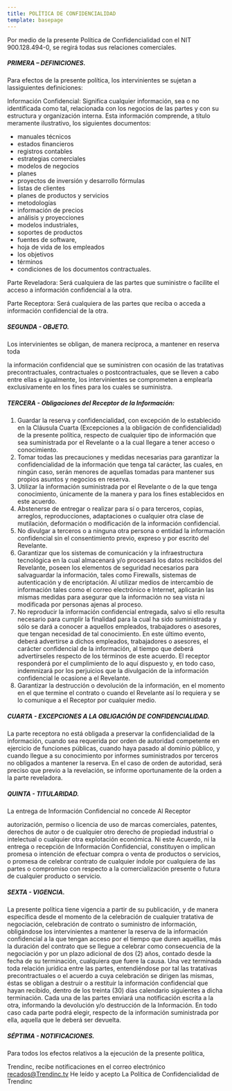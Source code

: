 ```yaml
---
title: POLÍTICA DE CONFIDENCIALIDAD
template: basepage
---
```



Por medio de la presente Política de Confidencialidad con el NIT 900.128.494-0, se regirá todas sus relaciones comerciales.


##### PRIMERA – DEFINICIONES. 
Para efectos de la presente política, los intervinientes se sujetan a lassiguientes definiciones:


Información Confidencial: 
Significa cualquier información, sea o no identificada como tal, relacionada
con los negocios de las partes y con su estructura y organización interna. Esta información comprende,
a título meramente ilustrativo, los siguientes documentos: 

- manuales técnicos 
- estados financieros
- registros contables 
- estrategias comerciales
- modelos de negocios
- planes
- proyectos de inversión y desarrollo fórmulas
- listas de clientes
- planes de productos y servicios 
- metodologías
- información de precios
- análisis y proyecciones 
- modelos industriales, 
- soportes de productos
- fuentes de software,
- hoja de vida de los empleados
- los objetivos
- términos 
- condiciones de los documentos contractuales.


Parte Reveladora: Será cualquiera de las partes que suministre o facilite el acceso a información
confidencial a la otra.


Parte Receptora: Será cualquiera de las partes que reciba o acceda a información confidencial de
la otra.





##### SEGUNDA - OBJETO. 
Los intervinientes se obligan, de manera recíproca, a mantener en reserva toda



la información confidencial que se suministren con ocasión de las tratativas precontractuales,
contractuales o postcontractuales, que se lleven a cabo entre ellas e igualmente, los intervinientes se
comprometen a emplearla exclusivamente en los fines para los cuales se suministra.




##### TERCERA - Obligaciones del Receptor de la Información:


1. Guardar la reserva y confidencialidad, con excepción de lo establecido en la Cláusula Cuarta
(Excepciones a la obligación de confidencialidad) de la presente política, respecto de cualquier tipo de
información que sea suministrada por el Revelante o a la cual llegare a tener acceso o conocimiento.
2. Tomar todas las precauciones y medidas necesarias para garantizar la confidencialidad de la
información que tenga tal carácter, las cuales, en ningún caso, serán menores de aquellas tomadas
para mantener sus propios asuntos y negocios en reserva.
3. Utilizar la información suministrada por el Revelante o de la que tenga conocimiento, únicamente de
la manera y para los fines establecidos en este acuerdo.
4. Abstenerse de entregar o realizar para sí o para terceros, copias, arreglos, reproducciones,
adaptaciones o cualquier otra clase de mutilación, deformación o modificación de la información
confidencial.
5. No divulgar a terceros o a ninguna otra persona o entidad la información confidencial sin el
consentimiento previo, expreso y por escrito del Revelante.
6. Garantizar que los sistemas de comunicación y la infraestructura tecnológica en la cual almacenará
y/o procesará los datos recibidos del Revelante, poseen los elementos de seguridad necesarios para
salvaguardar la información, tales como Firewalls, sistemas de autenticación y de encriptación. Al
utilizar medios de intercambio de información tales como el correo electrónico e Internet, aplicarán las
mismas medidas para asegurar que la información no sea vista ni modificada por personas ajenas al
proceso.
7. No reproducir la información confidencial entregada, salvo si ello resulta necesario para cumplir la
finalidad para la cual ha sido suministrada y sólo se dará a conocer a aquellos empleados,
trabajadores o asesores, que tengan necesidad de tal conocimiento. En este último evento, deberá
advertirse a dichos empleados, trabajadores o asesores, el carácter confidencial de la información, al
tiempo que deberá advertírseles respecto de los términos de este acuerdo. El receptor responderá por
el cumplimiento de lo aquí dispuesto y, en todo caso, indemnizará por los perjuicios que la divulgación
de la información confidencial le ocasione a el Revelante.
8. Garantizar la destrucción o devolución de la información, en el momento en el que termine el
contrato o cuando el Revelante así lo requiera y se lo comunique a el Receptor por cualquier medio.





##### CUARTA - EXCEPCIONES A LA OBLIGACIÓN DE CONFIDENCIALIDAD.




La parte receptora no está obligada a preservar la confidencialidad de la información, cuando sea requerida por orden de
autoridad competente en ejercicio de funciones públicas, cuando haya pasado al dominio público, y
cuando llegue a su conocimiento por informes suministrados por terceros no obligados a mantener la
reserva. En el caso de orden de autoridad, será preciso que previo a la revelación, se informe
oportunamente de la orden a la parte reveladora.




##### QUINTA - TITULARIDAD. 




La entrega de Información Confidencial no concede Al Receptor




autorización, permiso o licencia de uso de marcas comerciales, patentes, derechos de autor o de
cualquier otro derecho de propiedad industrial o intelectual o cualquier otra explotación económica. Ni
este Acuerdo, ni la entrega o recepción de Información Confidencial, constituyen o implican promesa o
intención de efectuar compra o venta de productos o servicios, o promesa de celebrar contrato de
cualquier índole por cualquiera de las partes o compromiso con respecto a la comercialización
presente o futura de cualquier producto o servicio.





##### SEXTA - VIGENCIA. 




La presente política tiene vigencia a partir de su publicación, y de manera
específica desde el momento de la celebración de cualquier tratativa de negociación, celebración de
contrato o suministro de información, obligándose los intervinientes a mantener la reserva de la
información confidencial a la que tengan acceso por el tiempo que duren aquéllas, más la duración del
contrato que se llegue a celebrar como consecuencia de la negociación y por un plazo adicional de dos
(2) años, contado desde la fecha de su terminación, cualquiera que fuere la causa. Una vez terminada
toda relación jurídica entre las partes, entendiéndose por tal las tratativas precontractuales o el
acuerdo a cuya celebración se dirigen las mismas, éstas se obligan a destruir o a restituir la
información confidencial que hayan recibido, dentro de los treinta (30) días calendario siguientes a
dicha terminación. Cada una de las partes enviará una notificación escrita a la otra, informando la
devolución y/o destrucción de la Información. En todo caso cada parte podrá elegir, respecto de la
información suministrada por ella, aquella que le deberá ser devuelta.





##### SÉPTIMA - NOTIFICACIONES. 





Para todos los efectos relativos a la ejecución de la presente política,




Trendinc, recibe notificaciones en el correo electrónico
recados@Trendinc.tv
He leído y acepto La Política de Confidencialidad de Trendinc
